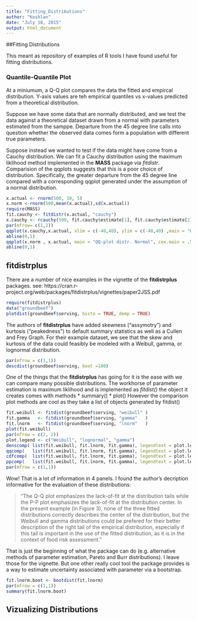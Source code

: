 ```yaml
---
title: "Fitting_Distributions"
author: "Koshlan"
date: "July 18, 2015"
output: html_document
---
```


##Fitting Distributions

This meant as repository of examples of R tools I have found useful for fitting distributions.

### Quantile-Quantile Plot

At a miniumum, a Q-Q plot compares the data the fitted and empircal distribution. 
Y-axis values are teh empirical quantiles vs x-values predicted from a theoretical 
distribution. 

Suppose we have some data that are normally distributed, and we test the data against 
a theoretical dataset drawn from a normal with parameters estimated from the samppe.
Departure from the 45 degree line calls into question whether the observed data 
comes form a population with different true parameters.  

Suppose instead we wanted to test if the data might have come from a Cauchy distribution. 
We can fit a Cauchy distribution using the maximum liklihood method implemented
in the **MASS** package via *fitdistr*. Comparision of the qqplots suggests that 
this is a poor choice of distribution. Specifically, the greater departure from the 45 degree line compared with a corresponding qqplot generated under the assumption of a normal distribution.

```r
x.actual <- rnorm(500, 10, 5)
x.norm <-rnorm(500,mean(x.actual),sd(x.actual))
require(MASS)
fit.cauchy <- fitdistr(x.actual, "cauchy")
x.cauchy <- rcauchy(500, fit.cauchy$estimate[1], fit.cauchy$estimate[2])
par(mfrow= c(1,2))
qqplot(x.cauchy,x.actual, xlim = c(-40,40), ylim = c(-40,40) ,main = "QQ-plot distr. Cauchy", cex.main =.5)
abline(0,1)
qqplot(x.norm , x.actual, main = "QQ-plot distr. Normal", cex.main = .5, xlim = c(-40,40), ylim = c(-40,40))
abline(0,1)
```

## fitdistrplus

There are a number of nice examples in the vignette of the **fitdistrplus** packages.
see: https://cran.r-project.org/web/packages/fitdistrplus/vignettes/paper2JSS.pdf


```r
require(fitdistrplus)
data("groundbeef")
plotdist(groundbeef$serving, histo = TRUE, demp = TRUE)
```

The authors of **fitdistrplus** have added skewness ("assymotry") and kurtosis ("peakedness") to default summary statistics as well as a Cullen and Frey Graph. For their example dataset, we see that the skew and kurtosis of the data could feasibly be modeled with a Weibull, gamma, or lognormal distribution.


```r
par(mfrow = c(1,1))
descdist(groundbeef$serving, boot =100)
```

One of the things that the **fitdistrplus** has going for it is the ease with we can compare many possible 
distributions. The workhorse of parameter estimation is maximum liklihood and is implemented as *fitdist()*
the object it creates comes with methods
* summary() 
* plot()
However the comparison plot methods are cool as they take a list of objects generated by fitdist()

```r
fit.weibull <- fitdist(groundbeef$serving, "weibull" )
fit.gamma   <- fitdist(groundbeef$serving, "gamma"   ) 
fit.lnorm   <- fitdist(groundbeef$serving, "lnorm"   )
plot(fit.weibull)
par(mfrow = c(2, 2))
plot.legend <- c("Weibull", "lognormal", "gamma")
denscomp( list(fit.weibull, fit.lnorm, fit.gamma), legendtext = plot.legend)
qqcomp(   list(fit.weibull, fit.lnorm, fit.gamma), legendtext = plot.legend)
cdfcomp(  list(fit.weibull, fit.lnorm, fit.gamma), legendtext = plot.legend)
ppcomp(   list(fit.weibull, fit.lnorm, fit.gamma), legendtext = plot.legend)
par(mfrow = c(1,1))
```

Wow! That is a lot of information in 4 panels. I found the author's decription informative for the evaluation of these distributions:

> "The Q-Q plot emphasizes the lack-of-fit at the distribution tails while the P-P plot emphasizes the lack-of-fit at the distribution center. In the present example (in Figure 3), none of the three fitted distributions correctly describes the center of the distribution, but the Weibull and gamma distributions could be prefered for their better description of the right tail of the empirical distribution, especially if this tail is important in the use of the fitted distribution, as it is in the context of food risk assessment."

That is just the beginning of what the package can do (e.g. alternative methods of parameter estimation, Pareto and Burr distributions). I leave those for the vignette. But one other really cool tool the 
package provides is a way to estimate uncertainty associated with parameter via a bootstrap.

```r
fit.lnorm.boot <- bootdist(fit.lnorm)
par(mfrow = c(1,1))
summary(fit.lnorm.boot)
```

## Vizualizing Distributions








